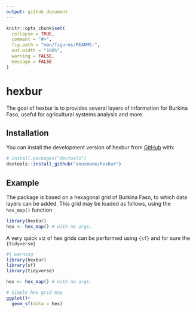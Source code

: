 ```yaml
---
output: github_document
---
```


<!-- README.md is generated from README.Rmd. Please edit that file -->

```r
knitr::opts_chunk$set(
  collapse = TRUE,
  comment = "#>",
  fig.path = "man/figures/README-",
  out.width = "100%",
  warning = FALSE,
  message = FALSE 
)
```

# hexbur

<!-- badges: start -->
<!-- badges: end -->

The goal of hexbur is to provides several layers of information for Burkina Faso, useful for agricultural systems analysis and more.

## Installation

You can install the development version of hexbur from [GitHub](https://github.com/) with:

``` r
# install.packages("devtools")
devtools::install_github("oousmane/hexbur")
```

## Example

The package is based on a hexagonal grid of Burkina Faso, to which data layers can be added. This grid may be loaded as follows,
using the `hex_map()` function
```r
library(hexbur)
hex <- hex_map() # with no args.

```

A very quick viz of hex grids can be performed using `{sf}` and for sure the `{tidyverse}`

```r
#| warning
library(hexbur)
library(sf)
library(tidyverse)

hex <- hex_map() # with no args.

# Simple hex grid map 
ggplot()+
  geom_sf(data = hex)
```

